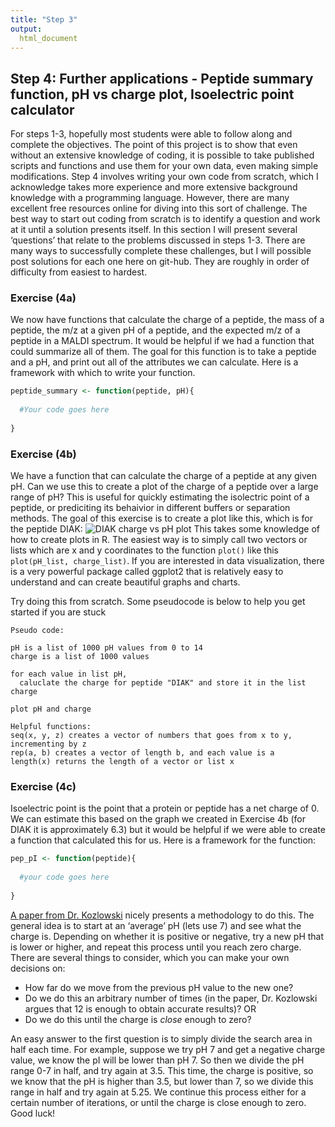 ```yaml
---
title: "Step 3"
output:
  html_document
---
```


## Step 4: Further applications - Peptide summary function, pH vs charge plot, Isoelectric point calculator
For steps 1-3, hopefully most students were able to follow along and complete the objectives. The point of this project is to show that even without an extensive knowledge of coding, it is possible to take published scripts and functions and use them for your own data, even making simple modifications. Step 4 involves writing your own code from scratch, which I acknowledge takes more experience and more extensive background knowledge with a programming language. However, there are many excellent free resources online for diving into this sort of challenge. The best way to start out coding from scratch is to identify a question and work at it until a solution presents itself. In this section I will present several 'questions' that relate to the problems discussed in steps 1-3. There are many ways to successfully complete these challenges, but I will possible post solutions for each one here on git-hub. They are roughly in order of difficulty from easiest to hardest.

### Exercise (4a)
We now have functions that calculate the charge of a peptide, the mass of a peptide, the m/z at a given pH of a peptide, and the expected m/z of a peptide in a MALDI spectrum. It would be helpful if we had a function that could summarize all of them. The goal for this function is to take a peptide and a pH, and print out all of the attributes we can calculate. Here is a framework with which to write your function.
```r
peptide_summary <- function(peptide, pH){
  
  #Your code goes here
  
}
```

### Exercise (4b)
We have a function that can calculate the charge of a peptide at any given pH. Can we use this to create a plot of the charge of a peptide over a large range of pH? This is useful for quickly estimating the isolectric point of a peptide, or prediciting its behaivior in different buffers or separation methods. The goal of this exercise is to create a plot like this, which is for the peptide DIAK:
![*DIAK charge vs pH plot*](DIAK ph charge plot.png)
This takes some knowledge of how to create plots in R. The easiest way is to simply call two vectors or lists which are x and y coordinates to the function `plot()` like this `plot(pH_list, charge_list)`. If you are interested in data visualization, there is a very powerful package called ggplot2 that is relatively easy to understand and can create beautiful graphs and charts.

Try doing this from scratch. Some pseudocode is below to help you get started if you are stuck

```
Pseudo code:

pH is a list of 1000 pH values from 0 to 14
charge is a list of 1000 values

for each value in list pH,
  caluclate the charge for peptide "DIAK" and store it in the list charge
  
plot pH and charge
```
```
Helpful functions:
seq(x, y, z) creates a vector of numbers that goes from x to y, incrementing by z
rep(a, b) creates a vector of length b, and each value is a
length(x) returns the length of a vector or list x
```

### Exercise (4c)
Isoelectric point is the point that a protein or peptide has a net charge of 0. We can estimate this based on the graph we created in Exercise 4b (for DIAK it is approximately 6.3) but it would be helpful if we were able to create a function that calculated this for us. Here is a framework for the function:
```r
pep_pI <- function(peptide){
  
  #your code goes here
  
}
```

[A paper from Dr. Kozlowski](https://biologydirect.biomedcentral.com/articles/10.1186/s13062-016-0159-9) nicely presents a methodology to do this. The general idea is to start at an 'average' pH (lets use 7) and see what the charge is. Depending on whether it is positive or negative, try a new pH that is lower or higher, and repeat this process until you reach zero charge. There are several things to consider, which you can make your own decisions on:

* How far do we move from the previous pH value to the new one?
* Do we do this an arbitrary number of times (in the paper, Dr. Kozlowski argues that 12 is enough to obtain accurate results)? OR
* Do we do this until the charge is *close* enough to zero?  

An easy answer to the first question is to simply divide the search area in half each time. For example, suppose we try pH 7 and get a negative charge value, we know the pI will be lower than pH 7. So then we divide the pH range 0-7 in half, and try again at 3.5. This time, the charge is positive, so we know that the pH is higher than 3.5, but lower than 7, so we divide this range in half and try again at 5.25. We continue this process either for a certain number of iterations, or until the charge is close enough to zero. Good luck!